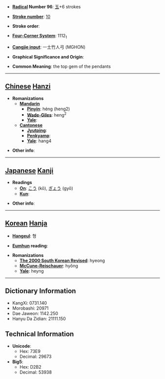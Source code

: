 * '''[[Wiktionary:Chinese radical index| Radical]] Number 96''': [[Wiktionary:Chinese radical index 玉|玉]]+6 strokes

* '''[[Wiktionary:Chinese total strokes index|Stroke number]]''': [[Wiktionary:Chinese total strokes index 10|10]]

* '''Stroke order''': 

* '''[[Wiktionary:Chinese four corner index|Four-Corner System]]''': 1112<sub>1</sub>

* '''[[Wiktionary:Chinese Cangjie index|Cangjie input]]''': 一土竹人弓 (MGHON)

* '''Graphical Significance and Origin''': 

* '''Common Meaning''': the top gem of the pendants

----

== [[Chinese]] [[Hanzi]] ==

* '''Romanizations'''
** '''[[Mandarin]]'''
*** '''[[Pinyin]]''': héng (heng2)
*** '''[[Wade-Giles]]''': heng<sup>2</sup>
*** '''[[Yale]]''': 
** '''[[Cantonese]]'''
*** '''[[Jyutping]]''':
*** '''[[Penkyamp]]''': 
*** '''[[Yale]]''': hang4

* '''Other info''': 

----

== [[Japanese]] [[Kanji]] ==

* '''Readings'''
** '''[[On]]''': [[こう]] (kō), [[ぎょう]] (gyō)
** '''[[Kun]]''': 

* '''Other info''':  

----

== [[Korean]] [[Hanja]] ==

* '''[[Hangeul]]''': 형

* '''[[Eumhun]] reading''': 

* '''Romanizations'''
** '''[[The 2000 South Korean Revised Romanization|The 2000 South Korean Revised]]''': hyeong
** '''[[McCune-Reischauer]]''': hyŏng
** '''[[Yale]]''': heyng

----

== Dictionary Information ==

* KangXi: 0731.140
* Morobashi: 20971
* Dae Jaweon: 1142.250
* Hanyu Da Zidian: 21111.150

== Technical Information ==

* '''Unicode''':
** Hex: 73E9
** Decimal: 29673
* '''Big5''':
** Hex: D2B2
** Decimal: 53938